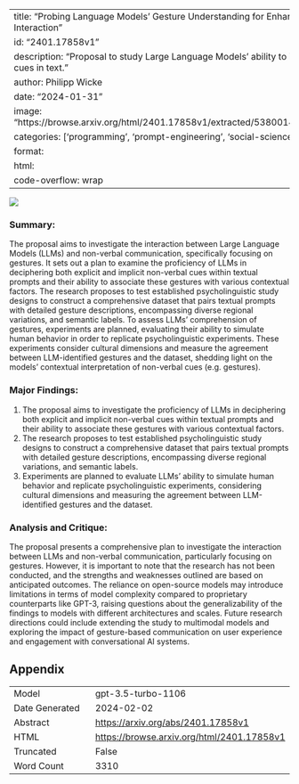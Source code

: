 
---
title: "Probing Language Models' Gesture Understanding for Enhanced Human-AI Interaction"
id: "2401.17858v1"
description: "Proposal to study Large Language Models' ability to interpret non-verbal cues in text."
author: Philipp Wicke
date: "2024-01-31"
image: "https://browse.arxiv.org/html/2401.17858v1/extracted/5380014/images/page01.png"
categories: ['programming', 'prompt-engineering', 'social-sciences', 'hci']
format:
  html:
    code-overflow: wrap
---

![](https://browse.arxiv.org/html/2401.17858v1/extracted/5380014/images/page01.png)

### **Summary:**
The proposal aims to investigate the interaction between Large Language Models (LLMs) and non-verbal communication, specifically focusing on gestures. It sets out a plan to examine the proficiency of LLMs in deciphering both explicit and implicit non-verbal cues within textual prompts and their ability to associate these gestures with various contextual factors. The research proposes to test established psycholinguistic study designs to construct a comprehensive dataset that pairs textual prompts with detailed gesture descriptions, encompassing diverse regional variations, and semantic labels. To assess LLMs’ comprehension of gestures, experiments are planned, evaluating their ability to simulate human behavior in order to replicate psycholinguistic experiments. These experiments consider cultural dimensions and measure the agreement between LLM-identified gestures and the dataset, shedding light on the models’ contextual interpretation of non-verbal cues (e.g. gestures).

### Major Findings:
1. The proposal aims to investigate the proficiency of LLMs in deciphering both explicit and implicit non-verbal cues within textual prompts and their ability to associate these gestures with various contextual factors.
2. The research proposes to test established psycholinguistic study designs to construct a comprehensive dataset that pairs textual prompts with detailed gesture descriptions, encompassing diverse regional variations, and semantic labels.
3. Experiments are planned to evaluate LLMs' ability to simulate human behavior and replicate psycholinguistic experiments, considering cultural dimensions and measuring the agreement between LLM-identified gestures and the dataset.

### Analysis and Critique:
The proposal presents a comprehensive plan to investigate the interaction between LLMs and non-verbal communication, particularly focusing on gestures. However, it is important to note that the research has not been conducted, and the strengths and weaknesses outlined are based on anticipated outcomes. The reliance on open-source models may introduce limitations in terms of model complexity compared to proprietary counterparts like GPT-3, raising questions about the generalizability of the findings to models with different architectures and scales. Future research directions could include extending the study to multimodal models and exploring the impact of gesture-based communication on user experience and engagement with conversational AI systems.

## Appendix

|          |          |
|----------|----------|
| Model     | gpt-3.5-turbo-1106       |
| Date Generated     | 2024-02-02       |
| Abstract | [https://arxiv.org/abs/2401.17858v1](https://arxiv.org/abs/2401.17858v1)        |
| HTML     | [https://browse.arxiv.org/html/2401.17858v1](https://browse.arxiv.org/html/2401.17858v1)       |
| Truncated       | False       |
| Word Count       | 3310       |